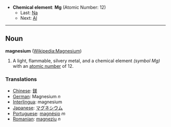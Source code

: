 *'''Chemical element''': '''Mg''' (Atomic Number: 12)
**Last: [[Sodium|Na]]
**Next: [[Aluminium|Al]]
----
== Noun ==
'''magnesium''' ([[en:Magnesium|Wikipedia:Magnesium]])

# A light, flammable, silvery metal, and a chemical element ''(symbol Mg)'' with an [[atomic number]] of 12.

===Translations===
*[[Chinese]]: [[鎂]]
*[[German]]: Magnesium ''n''
*[[Interlingua]]: magnesium
*[[Japanese]]: [[マグネシウム]]
*[[Portuguese]]: [[magnésio]] ''m''
*[[Romanian]]: [[magneziu]] ''n''